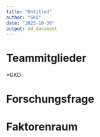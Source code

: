 ```yaml
---
title: "Untitled"
author: "GKO"
date: "2025-10-30"
output: md_document
---
```


# Teammitglieder 
*GKO


# Forschungsfrage 

# Faktorenraum